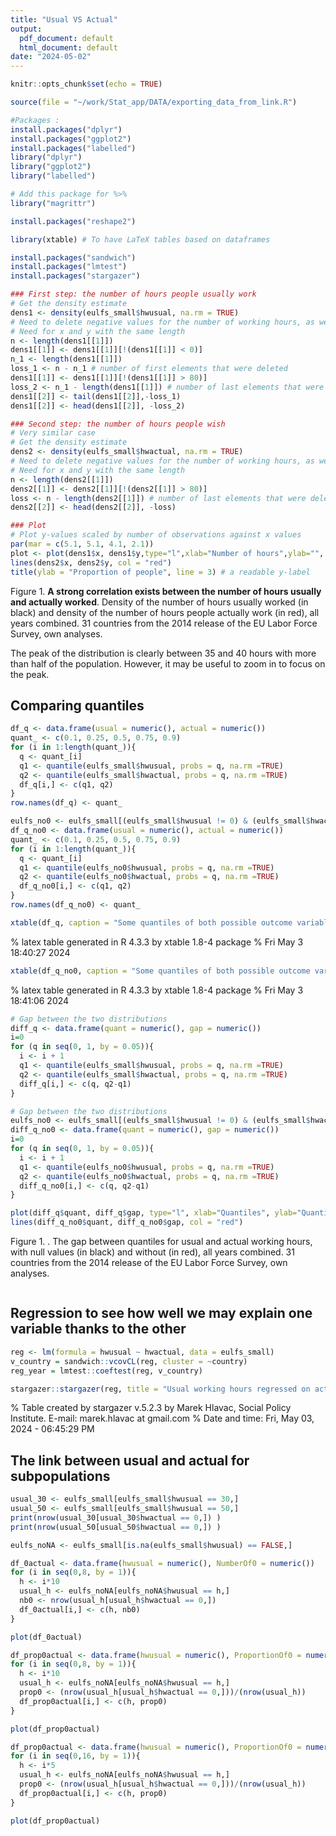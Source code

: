 ```yaml
---
title: "Usual VS Actual"
output:
  pdf_document: default
  html_document: default
date: "2024-05-02"
---
```


```r
knitr::opts_chunk$set(echo = TRUE)
```

```r
source(file = "~/work/Stat_app/DATA/exporting_data_from_link.R")
```

```r
#Packages :
install.packages("dplyr")
install.packages("ggplot2")
install.packages("labelled")
library("dplyr")
library("ggplot2")
library("labelled")

# Add this package for %>%
library("magrittr")
```

```r
install.packages("reshape2")
```

```r
library(xtable) # To have LaTeX tables based on dataframes
```

```r
install.packages("sandwich")
install.packages("lmtest")
install.packages("stargazer")
```

```r
### First step: the number of hours people usually work
# Get the density estimate
dens1 <- density(eulfs_small$hwusual, na.rm = TRUE)
# Need to delete negative values for the number of working hours, as well as the values above 80 hours which are absent to the dataset
# Need for x and y with the same length
n <- length(dens1[[1]])
dens1[[1]] <- dens1[[1]][!(dens1[[1]] < 0)]
n_1 <- length(dens1[[1]])
loss_1 <- n - n_1 # number of first elements that were deleted
dens1[[1]] <- dens1[[1]][!(dens1[[1]] > 80)]
loss_2 <- n_1 - length(dens1[[1]]) # number of last elements that were deleted
dens1[[2]] <- tail(dens1[[2]],-loss_1)
dens1[[2]] <- head(dens1[[2]], -loss_2)

### Second step: the number of hours people wish
# Very similar case
# Get the density estimate
dens2 <- density(eulfs_small$hwactual, na.rm = TRUE)
# Need to delete negative values for the number of working hours, as well as the values above 80 hours which are absent to the dataset
# Need for x and y with the same length
n <- length(dens2[[1]])
dens2[[1]] <- dens2[[1]][!(dens2[[1]] > 80)]
loss <- n - length(dens2[[1]]) # number of last elements that were deleted
dens2[[2]] <- head(dens2[[2]], -loss)

### Plot
# Plot y-values scaled by number of observations against x values
par(mar = c(5.1, 5.1, 4.1, 2.1))
plot <- plot(dens1$x, dens1$y,type="l",xlab="Number of hours",ylab="", main = "Distribution of the number of hours\n actually / usually worked per week for main job", las = 2)
lines(dens2$x, dens2$y, col = "red")
title(ylab = "Proportion of people", line = 3) # a readable y-label

```
Figure 1. **A strong correlation exists between the number of hours usually and actually worked**. Density of the number of hours usually worked (in black) and density of the number of hours people actually work (in red), all years combined. 31 countries from the 2014 release of the EU Labor Force Survey, own analyses.

The peak of the distribution is clearly between 35 and 40 hours with more than half of the population. However, it may be useful to zoom in to focus on the peak.

## Comparing quantiles

```r
df_q <- data.frame(usual = numeric(), actual = numeric())
quant_ <- c(0.1, 0.25, 0.5, 0.75, 0.9)
for (i in 1:length(quant_)){
  q <- quant_[i]
  q1 <- quantile(eulfs_small$hwusual, probs = q, na.rm =TRUE)
  q2 <- quantile(eulfs_small$hwactual, probs = q, na.rm =TRUE)
  df_q[i,] <- c(q1, q2)
}
row.names(df_q) <- quant_
```

```r
eulfs_no0 <- eulfs_small[(eulfs_small$hwusual != 0) & (eulfs_small$hwactual != 0),]
df_q_no0 <- data.frame(usual = numeric(), actual = numeric())
quant_ <- c(0.1, 0.25, 0.5, 0.75, 0.9)
for (i in 1:length(quant_)){
  q <- quant_[i]
  q1 <- quantile(eulfs_no0$hwusual, probs = q, na.rm =TRUE)
  q2 <- quantile(eulfs_no0$hwactual, probs = q, na.rm =TRUE)
  df_q_no0[i,] <- c(q1, q2)
}
row.names(df_q_no0) <- quant_
```


```r
xtable(df_q, caption = "Some quantiles of both possible outcome variables")
```

% latex table generated in R 4.3.3 by xtable 1.8-4 package
% Fri May  3 18:40:27 2024
\begin{table}[ht]
\centering
\begin{tabular}{rrr}
  \hline
 & usual & actual \\ 
  \hline
0.1 & 20.00 & 8.00 \\ 
  0.25 & 36.00 & 30.00 \\ 
  0.5 & 40.00 & 40.00 \\ 
  0.75 & 40.00 & 40.00 \\ 
  0.9 & 50.00 & 50.00 \\ 
   \hline
\end{tabular}
\caption{Some quantiles of both possible outcome variables} 
\end{table}

```r
xtable(df_q_no0, caption = "Some quantiles of both possible outcome variables without null values")
```

% latex table generated in R 4.3.3 by xtable 1.8-4 package
% Fri May  3 18:41:06 2024
\begin{table}[ht]
\centering
\begin{tabular}{rrr}
  \hline
 & usual & actual \\ 
  \hline
0.1 & 22.00 & 20.00 \\ 
  0.25 & 37.00 & 32.00 \\ 
  0.5 & 40.00 & 40.00 \\ 
  0.75 & 40.00 & 40.00 \\ 
  0.9 & 50.00 & 50.00 \\ 
   \hline
\end{tabular}
\caption{Some quantiles of both possible outcome variables without null values} 
\end{table}

```r
# Gap between the two distributions
diff_q <- data.frame(quant = numeric(), gap = numeric())
i=0
for (q in seq(0, 1, by = 0.05)){
  i <- i + 1
  q1 <- quantile(eulfs_small$hwusual, probs = q, na.rm =TRUE)
  q2 <- quantile(eulfs_small$hwactual, probs = q, na.rm =TRUE)
  diff_q[i,] <- c(q, q2-q1)
}
```

```r
# Gap between the two distributions
eulfs_no0 <- eulfs_small[(eulfs_small$hwusual != 0) & (eulfs_small$hwactual != 0),]
diff_q_no0 <- data.frame(quant = numeric(), gap = numeric())
i=0
for (q in seq(0, 1, by = 0.05)){
  i <- i + 1
  q1 <- quantile(eulfs_no0$hwusual, probs = q, na.rm =TRUE)
  q2 <- quantile(eulfs_no0$hwactual, probs = q, na.rm =TRUE)
  diff_q_no0[i,] <- c(q, q2-q1)
}
```

```r
plot(diff_q$quant, diff_q$gap, type="l", xlab="Quantiles", ylab="Quantile of hwusual minus quantile of hwactual", main = "Gap between quantiles", las = 1)
lines(diff_q_no0$quant, diff_q_no0$gap, col = "red")
```
Figure 1. \textbf{The distribbution of usual and actual working hours differ}. The gap between quantiles for usual and actual working hours, with null values (in black) and without (in red), all years combined. 31 countries from the 2014 release of the EU Labor Force Survey, own analyses.

```r

```


## Regression to see how well we may explain one variable thanks to the other

```r
reg <- lm(formula = hwusual ~ hwactual, data = eulfs_small)
v_country = sandwich::vcovCL(reg, cluster = ~country)
reg_year = lmtest::coeftest(reg, v_country)
```

```r
stargazer::stargazer(reg, title = "Usual working hours regressed on actual working hours, standard errors account for clustering by countries", column.labels = c("Number of hours actually worked in main job"), covariate.labels = c("Actual", "Constant"), model.names = TRUE, keep.stat="n", omit.stat = c("rsq", "adj.rsq","ser","f"))

```

% Table created by stargazer v.5.2.3 by Marek Hlavac, Social Policy Institute. E-mail: marek.hlavac at gmail.com
% Date and time: Fri, May 03, 2024 - 06:45:29 PM
\begin{table}[!htbp] \centering 
  \caption{Usual working hours regressed on actual working hours, standard errors account for clustering by countries} 
  \label{} 
\begin{tabular}{@{\extracolsep{5pt}}lc} 
\\[-1.8ex]\hline 
\hline \\[-1.8ex] 
 & \multicolumn{1}{c}{\textit{Dependent variable:}} \\ 
\cline{2-2} 
\\[-1.8ex] & hwusual \\ 
\\[-1.8ex] & \textit{OLS} \\ 
 & Number of hours actually worked in main job \\ 
\hline \\[-1.8ex] 
 Actual & 0.444$^{***}$ \\ 
  & (0.002) \\ 
  & \\ 
 Constant & 21.818$^{***}$ \\ 
  & (0.076) \\ 
  & \\ 
\hline \\[-1.8ex] 
Observations & 108,194 \\ 
\hline 
\hline \\[-1.8ex] 
\textit{Note:}  & \multicolumn{1}{r}{$^{*}$p$<$0.1; $^{**}$p$<$0.05; $^{***}$p$<$0.01} \\ 
\end{tabular} 
\end{table} 


## The link between usual and actual for subpopulations

```r
usual_30 <- eulfs_small[eulfs_small$hwusual == 30,]
usual_50 <- eulfs_small[eulfs_small$hwusual == 50,]
print(nrow(usual_30[usual_30$hwactual == 0,]) )
print(nrow(usual_50[usual_50$hwactual == 0,]) )
```


```r
eulfs_noNA <- eulfs_small[is.na(eulfs_small$hwusual) == FALSE,]
```

```r
df_0actual <- data.frame(hwusual = numeric(), NumberOf0 = numeric())
for (i in seq(0,8, by = 1)){
  h <- i*10
  usual_h <- eulfs_noNA[eulfs_noNA$hwusual == h,]
  nb0 <- nrow(usual_h[usual_h$hwactual == 0,])
  df_0actual[i,] <- c(h, nb0)
}
```

```r
plot(df_0actual)
```


```r
df_prop0actual <- data.frame(hwusual = numeric(), ProportionOf0 = numeric())
for (i in seq(0,8, by = 1)){
  h <- i*10
  usual_h <- eulfs_noNA[eulfs_noNA$hwusual == h,]
  prop0 <- (nrow(usual_h[usual_h$hwactual == 0,]))/(nrow(usual_h))
  df_prop0actual[i,] <- c(h, prop0)
}
```

```r
plot(df_prop0actual)
```


```r
df_prop0actual <- data.frame(hwusual = numeric(), ProportionOf0 = numeric())
for (i in seq(0,16, by = 1)){
  h <- i*5
  usual_h <- eulfs_noNA[eulfs_noNA$hwusual == h,]
  prop0 <- (nrow(usual_h[usual_h$hwactual == 0,]))/(nrow(usual_h))
  df_prop0actual[i,] <- c(h, prop0)
}
```

```r
plot(df_prop0actual)
```

